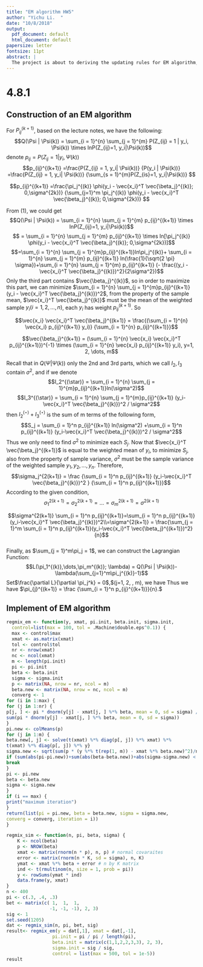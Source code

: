 ```yaml
---
title: "EM algorithm HW5"
author: "Yichu Li.  "
date: "10/8/2018"
output:
  pdf_document: default
  html_document: default
papersize: letter
fontsize: 11pt
abstract: |
  The project is about to deriving the updating rules for EM algorithm, and then implement it in r with given data and estimate the parameters.
---
```




# 4.8.1
##  Construction of an EM algorithm

   For $P_{ij}^{(k + 1)}$, based on the lecture notes, we have the following:
$$Q(\Psi | \Psi(k)) = \sum_{i = 1}^{n} \sum_{j = 1}^{m}
P(Z_{ij} = 1 | y_i, \Psi(k)) \times
 lnP(Z_{ij}=1, y_i|\Psi(k))$$
denote $p_{ij} = P(Z_{ij} = 1 | y_i, \Psi(k))$
$$p_{ij}^{(k+1)}
=\frac{P(Z_{ij} = 1, y_i| \Psi(k))}
      {P(y_i | \Psi(k))}
=\frac{P(Z_{ij} = 1, y_i| \Psi(k))}
      {\sum_{s = 1}^{m}P(Z_{is}=1, y_i|\Psi(k))}
$$
\begin{align}
P(Z_{ij} = 1 , y_i| \Psi(k)) &= P(Z_{ij} = 1 | \Psi(k)) \times P(y_i | Z_{ij} = 1 , \Psi(k))\\ 
                             &= \pi_j^{(k)} \phi(y_i - \vec{x_i}^T \vec{\beta_j}^{(k)}; 0,\sigma^2)
\end{align}

$$p_{ij}^{(k+1)}
=\frac{\pi_j^{(k)} \phi(y_i - \vec{x_i}^T \vec{\beta_j}^{(k)}; 0,\sigma^{2k})}
      {\sum_{j=1}^m \pi_j^{(k)} \phi(y_i - \vec{x_i}^T \vec{\beta_j}^{(k)}; 0,\sigma^{2k})}
$$

From $(1)$, we could get 
$$Q(\Psi | \Psi(k)) = \sum_{i = 1}^{n} \sum_{j = 1}^{m} p_{ij}^{(k+1)} \times lnP(Z_{ij}=1, y_i|\Psi(k))$$
$$ = \sum_{i = 1}^{n} \sum_{j = 1}^{m}
p_{ij}^{(k+1)} \times ln[\pi_j^{(k)} \phi(y_i - \vec{x_i}^T \vec{\beta_j}^{(k)}; 0,\sigma^{2k})]$$
$$=\sum_{i = 1}^{n} \sum_{j = 1}^{m}p_{ij}^{(k+1)}ln\pi_j^{(k)}+ \sum_{i = 1}^{n} \sum_{j = 1}^{m} p_{ij}^{(k+1)} ln(\frac{1}{\sqrt{2 \pi} \sigma})+\sum_{i = 1}^{n} \sum_{j = 1}^{m} p_{ij}^{(k+1)} (- \frac{(y_i - \vec{x_i}^T \vec{\beta_j}^{(k)})^2}{2\sigma^2})$$
Only the third part contains $\vec{\beta_j}^{(k)}$, so in order to maximize this part, we can minimize $\sum_{i = 1}^{n} \sum_{j = 1}^{m}p_{ij}^{(k+1)}(y_i - \vec{x_i}^T \vec{\beta_j}^{(k)})^2$, from the property of the sample mean, 
$\vec{x_i}^T \vec{\beta_j}^{(k)}$ must be the mean of the weighted sample $y_i( i= 1,2,\dots, n)$, each $y_i$ has weight $p_{ij}^{(k+1)}$. So 




$$\vec{x_i} \vec{x_i}^T \vec{\beta_j}^{(k+1)}
= \frac{(\sum_{i = 1}^{n} \vec{x_i} p_{ij}^{(k+1)} y_i)}
        {\sum_{i = 1}^{n} p_{ij}^{(k+1)}}$$
        
$$\vec{\beta_j}^{(k+1)} 
= (\sum_{i = 1}^{n} \vec{x_i} \vec{x_i}^T p_{ij}^{(k+1)})^{-1}
\times (\sum_{i = 1}^{n} \vec{x_i} p_{ij}^{(k+1)} y_i), y=1, 2, \dots, m$$


Recall that in $Q(\Psi | \Psi(k))$ only the 2nd and 3rd parts, which we call $I_2, I_3$ contain $\sigma^2$, and if we denote 
$$I_2^{(\star)} = \sum_{i = 1}^{n} \sum_{j = 1}^{m}p_{ij}^{(k+1)}ln(\sigma^2)$$
$$I_3^{(\star)} = \sum_{i = 1}^{n} \sum_{j = 1}^{m}p_{ij}^{(k+1)} (y_i-\vec{x_i}^T \vec{\beta_j}^{(k)})^2 / \sigma^2$$
then $I_2^{(\star)}+I_3^{(\star)}$ is the sum of m terms of the following form,
$$S_j = \sum_{i = 1}^n p_{ij}^{(k+1)} ln(\sigma^2) 
       +\sum_{i = 1}^n p_{ij}^{(k+1)} (y_i-\vec{x_i}^T \vec{\beta_j}^{(k)})^2 / \sigma^2$$
Thus we only need to find $\sigma^2$ to minimize each $S_j$. Now that $\vec{x_i}^T \vec{\beta_j}^{(k+1)}$ is equal to the weighted mean of $y_i$, to minimize $S_j$, also from the property of sample variance, $\sigma^2$ must be the sample variance of the weighted sample $y_1, y_2, \dots, y_n$. Therefore,
$$\sigma_j^{2(k+1)} = \frac
{\sum_{i = 1}^n p_{ij}^{(k+1)} (y_i-\vec{x_i}^T \vec{\beta_j}^{(k)})^2 }
{\sum_{i = 1}^n p_{ij}^{(k+1)}}$$
According to the given condition, 
$$\sigma_1^{2(k+1)} = \sigma_2^{2(k+1)} = \dots = \sigma_m^{2(k+1)} = \sigma^{2(k+1)}$$

$$\sigma^{2(k+1)} \sum_{i = 1}^n p_{ij}^{(k+1)}=\sum_{i = 1}^n p_{ij}^{(k+1)}(y_i-\vec{x_i}^T \vec{\beta_j}^{(k)})^2\\=\sigma^{2(k+1)}  = \frac{\sum_{j = 1}^m \sum_{i = 1}^n p_{ij}^{(k+1)}(y_i-\vec{x_i}^T \vec{\beta_j}^{(k+1)})^2}{n}$$
\
Finally, as $\sum_{j = 1}^m\pi_j = 1$, we can construct the Lagrangian Function:
$$L(\pi_1^{(k)},\dots,\pi_m^{(k)}; \lambda) 
= Q(\Psi | \Psi(k))-\lambda(\sum_{j=1}^m\pi_j^{(k)}-1)$$
Set$\frac{\partial L}{\partial \pi_j^k} = 0$,$(j=1, 2, \dots, m), we have 
\begin{align}
\sum_{i = 1}^n p_{ij}^{(k+1)} \frac{1}{\pi_j^(k+1)} - \lambda &= 0, (j = 1, 2, \dots,m)\\ 
\pi_j &= \frac {\sum_{i = 1}^n p_{ij}^{(k+1)}} {\lambda}\\ 
\sum_{j=1}^m \pi_j &=\frac{\sum_{i = 1}^n p_{ij}^{(k+1)}}{\lambda}= \frac{n} {\lambda} = 1\\ 
 \end{align}
Thus we have $\pi_{j}^{(k+1)} = \frac {\sum_{i = 1}^n p_{ij}^{(k+1)}}{n}.$

##  Implement of EM algorithm

```r
regmix_em <- function(y, xmat, pi.init, beta.init, sigma.init,
  control=list(max = 100, tol = .Machine$double.eps^0.1)) {
  max <- control$max
  xmat <- as.matrix(xmat)
  tol <- control$tol
  nr <- nrow(xmat)
  nc <- ncol(xmat)
  m <- length(pi.init)
  pi <- pi.init
  beta <- beta.init
  sigma <- sigma.init
  p <- matrix(NA, nrow = nr, ncol = m)
  beta.new <- matrix(NA, nrow = nc, ncol = m)
  converg <- 1
for (i in 1:max) {
for (j in 1:nr) {
p[j, ] <- pi * dnorm(y[j] - xmat[j, ] %*% beta, mean = 0, sd = sigma) /
sum(pi * dnorm(y[j] - xmat[j, ] %*% beta, mean = 0, sd = sigma))
}
pi.new <- colMeans(p)
for (j in 1:m) {
beta.new[, j] <- solve(t(xmat) %*% diag(p[, j]) %*% xmat) %*%
t(xmat) %*% diag(p[, j]) %*% y}
sigma.new <- sqrt(sum(p * (y %*% t(rep(1, m)) - xmat %*% beta.new)^2)/n)
if (sum(abs(pi-pi.new))+sum(abs(beta-beta.new))+abs(sigma-sigma.new) < tol) {
break
}
pi <- pi.new
beta <- beta.new
sigma <- sigma.new
}
if (i == max) {
print("maximum iteration")
}
return(list(pi = pi.new, beta = beta.new, sigma = sigma.new,
converg = converg, iteration = i))
}
```
   
```r
regmix_sim <- function(n, pi, beta, sigma) {
    K <- ncol(beta)
    p <- NROW(beta)
    xmat <- matrix(rnorm(n * p), n, p) # normal covaraites
    error <- matrix(rnorm(n * K, sd = sigma), n, K)
    ymat <- xmat %*% beta + error # n by K matrix
    ind <- t(rmultinom(n, size = 1, prob = pi))
    y <- rowSums(ymat * ind)
    data.frame(y, xmat)
}
n <- 400
pi <- c(.3, .4, .3)
bet <- matrix(c( 1,  1,  1, 
                -1, -1, -1), 2, 3)
sig <- 1
set.seed(1205)
dat <- regmix_sim(n, pi, bet, sig)
result<- regmix_em(y = dat[,1], xmat = dat[,-1], 
                 pi.init = pi / pi / length(pi), 
                 beta.init = matrix(c(1,1,2,2,3,3), 2, 3), 
                 sigma.init = sig / sig, 
                 control = list(max = 500, tol = 1e-5))
result
```
